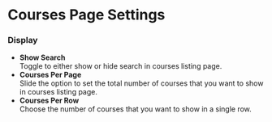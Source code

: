 # Courses Page Settings


### Display
- **Show Search**  
Toggle to either show or hide search in courses listing page.
- **Courses Per Page**  
Slide the option to set the total number of courses that you want to show in courses listing page.
- **Courses Per Row**  
Choose the number of courses that you want to show in a single row.
